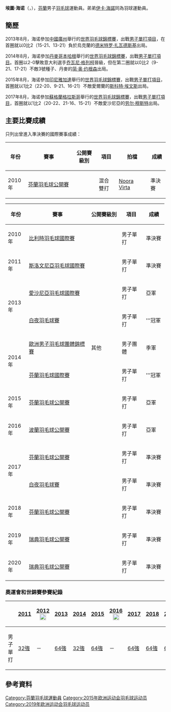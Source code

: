 {{noteTA|G1=Badminton}}
{{Infobox 羽球選手
| playername              = 埃圖·海诺<br />{{lang|fi|Eetu Heino}}
| image                   = Eetu Heino.JPG
| size                    = 250px
| caption                 = 
| birth_name              = 
| date_of_birth           = {{birth_date_and_age|1988|9|5}}<ref name="15Baku">{{cite web|title=Athletes - Finland FIN - Eetu Heino|url=http://www.baku2015.com/athletes/athlete=heino-eetu-1019537/index.html?intcmp=athletes-hub|publisher=Baku 2015 European Games official website|access-date=2015-06-18|archive-url=https://web.archive.org/web/20150618095220/http://www.baku2015.com/athletes/athlete=heino-eetu-1019537/index.html?intcmp=athletes-hub|archive-date=2015-06-18|dead-url=yes}}{{en}}</ref>
| place_of_birth          = {{FIN}}[[卡里納|卡里納]]<ref name="15Baku"/>
| height                  = {{height|m=1.85}}<ref name="15Baku"/>
| weight                  = {{weight|kg=78}}<ref name="15Baku"/>
| event                   = 男子單打
| country                 = {{FIN}}
| years_started           = 
| handedness              = 
| coach                   = [[Imam_Teguh_Santoso|Imam Teguh Santoso]]<ref name="15Baku"/>
| highest_ranking         = 第70位（男單）
| date_of_highest_ranking = 2013年10月9日<ref name="ranking">[http://bwfcontent.tournamentsoftware.com/ranking/player.aspx?id=6317&player=108141 BWF World Ranking - Ranking of Eetu HEINO (54484)]{{en}}</ref>
| current_ranking         = 第72位（男單）
| date_of_current_ranking = 2014年1月23日<ref>[http://bwfcontent.tournamentsoftware.com/ranking/category.aspx?id=6317&category=472 BWF World Ranking - BWF世界排名榜 (1/23/2014) - Men's singles]{{en}}</ref>
| played                  = 160勝–155負（男單）<br/>22勝–25負（男雙）<br/>16勝–20負（混雙）
| titles                  = 
| bwf_profile             = 6D4F7384-7FE4-4BBB-BD3F-6A44461C036E
| bwf_id                  = 54484
| updated                 = 2014年1月25日
}}
{{MedalTableTop}}
{{MedalSport | 男子[[羽毛球|羽毛球]]}}
{{MedalCountry | {{FIN}}}}
{{MedalCompetition | [[歐洲男女子羽毛球團體錦標賽|歐洲男女子羽毛球團體錦標賽]]}}
{{MedalBronze| [[2014年歐洲男子羽毛球團體錦標賽|2014年 巴塞爾]] | 男子團體 }}
{{MedalBottom}}
'''埃圖·海诺'''（{{lang-fi|Eetu Heino}}，{{bd|1988年|9月5日}}），[[芬蘭|芬蘭]]男子[[羽毛球|羽毛球]]運動員。弟弟[[伊卡·海諾|伊卡·海諾]]同為羽球運動員。

==簡歷==
2013年8月，海诺參加[[中國|中國]][[廣州|廣州]]舉行的[[2013年世界羽毛球錦標賽|世界羽毛球錦標賽]]，出戰[[2013年世界羽毛球錦標賽男子單打項目|男子單打項目]]，在首圈就以0比2（15-21、13-21）負於烏克蘭的[[德米特罗·扎瓦德斯基|德米特罗·扎瓦德斯基]]出局。

2014年8月，海诺參加[[丹麥|丹麥]][[哥本哈根|哥本哈根]]舉行的[[2014年世界羽毛球錦標賽|世界羽毛球錦標賽]]，出戰[[2014年世界羽毛球錦標賽男子單打項目|男子單打項目]]。首圈以2-0擊敗意大利選手[[乔瓦尼·格列柯|乔瓦尼·格列柯]]晉級，但在第二圈就以0比2（9-21、17-21）不敵3號種子、丹麥的[[简·奥·约根森|简·奥·约根森]]出局。

2015年8月，海诺參加[[印尼|印尼]][[雅加達|雅加達]]舉行的[[2015年世界羽毛球錦標賽|世界羽毛球錦標賽]]，出戰[[2015年世界羽毛球錦標賽男子單打項目|男子單打項目]]，首圈就以1比2（22-20、9-21、16-21）不敵愛爾蘭的[[斯科特·埃文斯|斯科特·埃文斯]]出局。

2017年8月，海诺參加[[蘇格蘭|蘇格蘭]][[格拉斯哥|格拉斯哥]]舉行的[[2017年世界羽毛球錦標賽|世界羽毛球錦標賽]]，出戰[[2017年世界羽毛球錦標賽男子單打項目|男子單打項目]]，首圈就以1比2（20-22、21-16、15-21）不敵愛沙尼亞的[[劳尔·穆斯特|劳尔·穆斯特]]出局。

==主要比賽成績==
只列出曾進入準決賽的國際賽事成績：
{| class=wikitable style="text-align:center; font-size:small;" 
!width="50"|年份
!width="180"|賽事
!width="80"|公開賽級別
!width="60"|項目
!width="100"|拍檔
!width="50"|成績
|-
!rowspan="1"|2010年
|[[2010年芬蘭羽毛球公開賽|芬蘭羽毛球公開賽]]
|{{BWFIC}}
|混合雙打
| [[Noora_Virta|Noora Virta]]
|bgcolor="#b8860b"|準決賽
|}
{| class=wikitable style="text-align:center; font-size:small;" 
!width="50"|年份
!width="180"|賽事
!width="80"|公開賽級別
!width="60"|項目
!width="50"|成績
|-
!rowspan="1"|2010年
|[[2010年比利時羽毛球國際賽|比利時羽毛球國際賽]]
|{{BWFIC}}
|男子單打
|bgcolor="#b8860b"|準決賽
|-
!rowspan="1"|2011年
|[[2011年斯洛文尼亞羽毛球國際賽|斯洛文尼亞羽毛球國際賽]]
|{{BWFIS}}
|男子單打
|bgcolor="#b8860b"|準決賽
|-
!rowspan="2"|2013年
|[[2013年愛沙尼亞羽毛球國際賽|愛沙尼亞羽毛球國際賽]]
|{{BWFIS}}
|男子單打
|bgcolor="silver"|亞軍
|-
|[[2013年白夜羽毛球賽|白夜羽毛球賽]]
|{{BWFIC}}
|男子單打
|bgcolor="gold"|'''冠軍
|-
!rowspan="2"|2014年
|[[2014年歐洲男子羽毛球團體錦標賽|歐洲男子羽毛球團體錦標賽]]
|其他
|男子團體
|bgcolor="#b8860b"|季軍
|-
|[[2014年芬蘭羽毛球國際賽|芬蘭羽毛球國際賽]]
|{{BWFIS}}
|男子單打
|bgcolor="gold"|'''冠軍
|-
!rowspan="1"|2015年
|[[2015年芬蘭羽毛球公開賽|芬蘭羽毛球公開賽]]
|{{BWFIC}}
|男子單打
|bgcolor="silver"|亞軍
|-
!rowspan="1"|2016年
|[[2016年波蘭羽毛球公開賽|波蘭羽毛球公開賽]]
|{{BWFIC}}
|男子單打
|bgcolor="silver"|亞軍
|-
!rowspan="2"|2017年
|[[2017年芬蘭羽毛球公開賽|芬蘭羽毛球公開賽]]
|{{BWFIC}}
|男子單打
|bgcolor="#b8860b"|準決賽
|-
|[[2017年白夜羽毛球賽|白夜羽毛球賽]]
|{{BWFIC}}
|男子單打
|bgcolor="#b8860b"|準決賽
|-
!rowspan="1"|2018年
|[[2018年芬蘭羽毛球公開賽|芬蘭羽毛球公開賽]]
|{{BWFIC}}
|男子單打
|bgcolor="#b8860b"|準決賽
|-
!rowspan="1"|2019年
|[[2019年瑞典羽毛球公開賽|瑞典羽毛球公開賽]]
|{{BWFIS}}
|男子單打
|bgcolor="#b8860b"|準決賽
|-
!rowspan="1"|2020年
|[[2020年瑞典羽毛球公開賽|瑞典羽毛球公開賽]]
|{{BWFIS}}
|男子單打
|bgcolor="#b8860b"|準決賽
|}
{{BWF賽事級別索引}}

===奧運會和世錦賽參賽紀錄===
{| class=wikitable style="text-align:center; font-size:small;" 
!
!width="50"|[[2011年世界羽毛球錦標賽|2011]]
!width="80"|[[2012年夏季奧林匹克運動會羽毛球比賽|2012]] [[File:Olympic_rings_without_rims.svg|20px]]
!width="50"|[[2013年世界羽毛球錦標賽|2013]]
!width="50"|[[2014年世界羽毛球錦標賽|2014]]
!width="50"|[[2015年世界羽毛球錦標賽|2015]]
!width="80"|[[2016年夏季奧林匹克運動會羽毛球比賽|2016]] [[File:Olympic_rings_without_rims.svg|20px]]
!width="50"|[[2017年世界羽毛球錦標賽|2017]]
!width="50"|[[2018年世界羽毛球錦標賽|2018]]
!width="50"|[[2018年世界羽毛球錦標賽|2019]]
|-
!width="80"|男子單打
|[[2011年世界羽毛球錦標賽男子單打項目|32強]]
|－
|[[2013年世界羽毛球錦標賽男子單打項目|64強]]
|[[2014年世界羽毛球錦標賽男子單打項目|32強]]
|[[2015年世界羽毛球錦標賽男子單打項目|64強]]
|－
|[[2017年世界羽毛球錦標賽男子單打項目|64強]]
|[[2018年世界羽毛球錦標賽男子單打項目|64強]]
|[[2019年世界羽毛球錦標賽男子單打項目|64強]]
|}

== 參考資料 ==
{{Reflist}}

{{DEFAULTSORT:Heino, Eetu}}
[[Category:芬蘭羽毛球運動員|Category:芬蘭羽毛球運動員]]
[[Category:2015年欧洲运动会羽毛球运动员|Category:2015年欧洲运动会羽毛球运动员]]
[[Category:2019年欧洲运动会羽毛球运动员|Category:2019年欧洲运动会羽毛球运动员]]